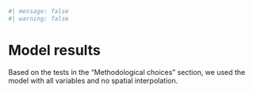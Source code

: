 ```r
#| message: false
#| warning: false
```

# Model results {.unnumbered}

Based on the tests in the "Methodological choices" section, we used the model with all variables and no spatial interpolation. 